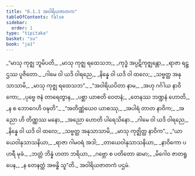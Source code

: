 ```yaml
---
title: "6.1.1 အဝါရိယဇာတက"
tableOfContents: false
sidebar:
  order: 1
type: "tipitaka"
basket: "su"
book: "ja1"
---
```



<DynamicBreadcrumb />

<Division number="1" book="ja1">

<Paragraph number="1318" type="verses" book="ja1">
_“မာသု ကုဇ္ဈ ဘူမိပတိ,_  
_မာသု ကုဇ္ဈ ရထေသဘ;_  
_ကုဒ္ဓံ အပ္ပဋိကုဇ္ဈန္တော,_  
_ရာဇာ ရဋ္ဌဿ ပူဇိတော._  

</Paragraph>

</Division>
<Division number="2" book="ja1">

<Paragraph number="1319" type="verses" book="ja1">
_ဂါမေ ဝါ ယဒိ ဝါရညေ,_  
_နိန္နေ ဝါ ယဒိ ဝါ ထလေ;_  
_သဗ္ဗတ္ထ အနုသာသာမိ,_  
_မာသု ကုဇ္ဈ ရထေသဘ”._  

</Paragraph>

</Division>
<Division number="3" book="ja1">

<Paragraph number="1320" type="verses" book="ja1">
_“အဝါရိယပိတာ နာမ,_  
_အဟု ဂင်္ဂါယ နာဝိကော;_  
_ပုဗ္ဗေ ဇနံ တာရေတွာန,_  
_ပစ္ဆာ ယာစတိ ဝေတနံ;_  
_တေနဿ ဘဏ္ဍနံ ဟောတိ,_  
_န စ ဘောဂေဟိ ဝဍ္ဎတိ”._  

</Paragraph>

</Division>
<Division number="4" book="ja1">

<Paragraph number="1321" type="verses" book="ja1">
_“အတိဏ္ဏံယေဝ ယာစဿု,_  
_အပါရံ တာတ နာဝိက;_  
_အညော ဟိ တိဏ္ဏဿ မနော,_  
_အညော ဟောတိ ပါရေသိနော._  

</Paragraph>

</Division>
<Division number="5" book="ja1">

<Paragraph number="1322" type="verses" book="ja1">
_ဂါမေ ဝါ ယဒိ ဝါရညေ,_  
_နိန္နေ ဝါ ယဒိ ဝါ ထလေ;_  
_သဗ္ဗတ္ထ အနုသာသာမိ,_  
_မာသု ကုဇ္ဈိတ္ထ နာဝိက”._  

</Paragraph>

</Division>
<Division number="6" book="ja1">

<Paragraph number="1323" type="verses" book="ja1">
_“ယာယေဝါနုသာသနိယာ,_  
_ရာဇာ ဂါမဝရံ အဒါ;_  
_တာယေဝါနုသာသနိယာ,_  
_နာဝိကော ပဟရီ မုခံ._  

</Paragraph>

</Division>
<Division number="7" book="ja1">

<Paragraph number="1324" type="verses" book="ja1">
_ဘတ္တံ ဘိန္နံ ဟတာ ဘရိယာ,_  
_ဂဗ္ဘော စ ပတိတော ဆမာ;_  
_မိဂေါဝ ဇာတရူပေန,_  
_န တေနတ္ထံ အဗန္ဓိ သူ”တိ._  


</Paragraph>
</Division>

<Paragraph number="1325" type="center" book="ja1">
အဝါရိယဇာတကံ ပဌမံ.
</Paragraph>